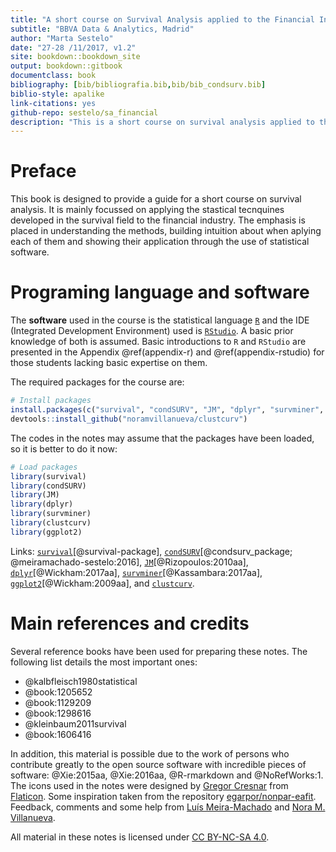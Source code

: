 ```yaml
--- 
title: "A short course on Survival Analysis applied to the Financial Industry"
subtitle: "BBVA Data & Analytics, Madrid"
author: "Marta Sestelo"
date: "27-28 /11/2017, v1.2"
site: bookdown::bookdown_site
output: bookdown::gitbook
documentclass: book
bibliography: [bib/bibliografia.bib,bib/bib_condsurv.bib]
biblio-style: apalike
link-citations: yes
github-repo: sestelo/sa_financial
description: "This is a short course on survival analysis applied to the financial field."
---
```


# Preface {-}



This book is designed to provide a guide for a short course on survival analysis. It is mainly focussed on applying the stastical tecnquines developed in the survival field to the financial industry. The emphasis is placed in understanding the methods, building intuition about when aplying each of them and showing their application through the use of statistical software.





# Programing language and software {-}

The **software** used in the course is the statistical language [`R`](https://cran.r-project.org/) and the IDE (Integrated Development Environment) used is [`RStudio`](https://www.rstudio.com/products/rstudio/download/). A basic prior knowledge of both is assumed. Basic introductions to `R` and `RStudio` are presented in the Appendix \@ref(appendix-r) and \@ref(appendix-rstudio) for those students lacking basic expertise on them. 

The required packages for the course are:

```r
# Install packages
install.packages(c("survival", "condSURV", "JM", "dplyr", "survminer", "ggplot2"))
devtools::install_github("noramvillanueva/clustcurv")
```

The codes in the notes may assume that the packages have been loaded, so it is better to do it now:
```r
# Load packages
library(survival)
library(condSURV)
library(JM)
library(dplyr)
library(survminer)
library(clustcurv)
library(ggplot2)
```

Links: [`survival`](https://cran.r-project.org/web/packages/survival/index.html)[@survival-package],  [`condSURV`](https://cran.r-project.org/web/packages/condSURV/index.html)[@condsurv_package; @meiramachado-sestelo:2016],
[`JM`](https://cran.r-project.org/web/packages/JM/index.html)[@Rizopoulos:2010aa],
[`dplyr`](https://cran.r-project.org/web/packages/dplyr/index.html)[@Wickham:2017aa],
 [`survminer`](https://cran.r-project.org/web/packages/survminer/index.html)[@Kassambara:2017aa],
 [`ggplot2`](https://cran.r-project.org/web/packages/ggplot2/index.html)[@Wickham:2009aa],
 and [`clustcurv`](https://github.com/noramvillanueva/clustcurv).
 



# Main references and credits {-}

Several reference books have been used for preparing these notes. The following list details
the most important ones:

- @kalbfleisch1980statistical
- @book:1205652
- @book:1129209
- @book:1298616
- @kleinbaum2011survival
- @book:1606416

In addition, this material is possible due to the work of persons who contribute greatly to the open source software with incredible pieces of software: @Xie:2015aa, @Xie:2016aa, @R-rmarkdown and @NoRefWorks:1. The icons used in the notes were designed by [Gregor Cresnar](https://www.flaticon.com/authors/gregor-cresna) from [Flaticon](http://www.flaticon.com/). Some inspiration taken from the repository [egarpor/nonpar-eafit](https://github.com/egarpor/nonpar-eafit). Feedback, comments and some help from [Luís Meira-Machado](http://w3.math.uminho.pt/~lmachado/) and [Nora M. Villanueva](http://noramvillanueva.github.io/).


All material in these notes is licensed under [CC BY-NC-SA 4.0](https://creativecommons.org/licenses/by-nc-sa/4.0/).


